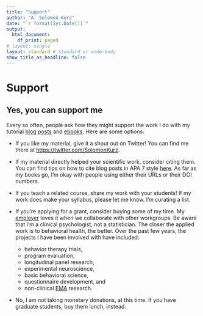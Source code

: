 ```yaml
---
title: "Support"
author: "A. Solomon Kurz"
date: "`r format(Sys.Date())`"
output:
  html_document:
    df_print: paged
# layout: single
layout: standard # standard or wide-body
show_title_as_headline: false
---
```


# Support

## Yes, you can support me

Every so often, people ask how they might support the work I do with my tutorial [blog posts](https://solomonkurz.netlify.app/blog/) and [ebooks](https://solomonkurz.netlify.app/book/). Here are some options:

* If you like my material, give it a shout out on Twitter! You can find me there at [https://twitter.com/SolomonKurz](https://twitter.com/SolomonKurz).

* If my material directly helped your scientific work, consider citing them. You can find tips on how to cite blog posts in APA 7 style [here](https://apastyle.apa.org/style-grammar-guidelines/references/examples/blog-post-references). As far as my books go, I'm okay with people using either their URLs or their DOI numbers. 

* If you teach a related course, share my work with your students! If my work does make your syllabus, please let me know. I'm curating a list.

* If you're applying for a grant, consider buying some of my time. My [employer](https://www.mirecc.va.gov/visn17/) loves it when we collaborate with other workgroups. Be aware that I'm a clinical psychologist, not a statistician. The closer the applied work is to behavioral health, the better. Over the past few years, the projects I have been involved with have included:
  + behavior therapy trials,
  + program evaluation,
  + longitudinal panel research,
  + experimental neuroscience,
  + basic behavioral science,
  + questionnaire development, and
  + non-clinical [EMA](https://doi.org/10.1146/annurev.clinpsy.3.022806.091415) research.

* No, I am not taking monetary donations, at this time. If you have graduate students, buy them lunch, instead.

